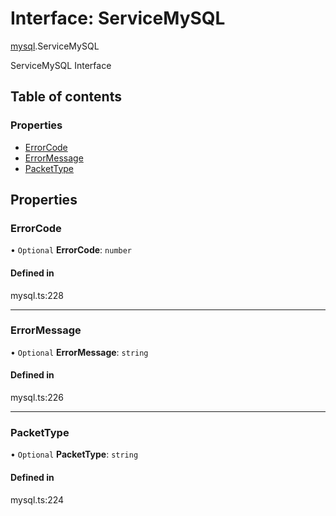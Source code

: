 # Interface: ServiceMySQL

[mysql](/templates/protocols/javascript/modules/mysql).ServiceMySQL

ServiceMySQL Interface

## Table of contents

### Properties

- [ErrorCode](/templates/protocols/javascript/modules/mysql.ServiceMySQL#errorcode)
- [ErrorMessage](/templates/protocols/javascript/modules/mysql.ServiceMySQL#errormessage)
- [PacketType](/templates/protocols/javascript/modules/mysql.ServiceMySQL#packettype)

## Properties

### ErrorCode

• `Optional` **ErrorCode**: `number`

#### Defined in

mysql.ts:228

___

### ErrorMessage

• `Optional` **ErrorMessage**: `string`

#### Defined in

mysql.ts:226

___

### PacketType

• `Optional` **PacketType**: `string`

#### Defined in

mysql.ts:224
